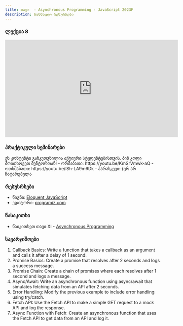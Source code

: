 ```yaml
---
title: თავი  - Asynchronous Programming - JavaScript 2023F
description: სასწავლო რესურსები
---
```


### ლექცია 8

<iframe
  width="560"
  height="315"
  src="https://www.youtube.com/embed/qe0-dOIjKHA"
  title="YouTube video player"
  frameborder="0"
  allow="accelerometer; autoplay; clipboard-write; encrypted-media; gyroscope; picture-in-picture; web-share"
  allowfullscreen
></iframe>

### პრაქტიკული სემინარები

<Card>
  <PinCodeProtectedContent>
    <Locked>
      ეს კონტენტი განკუთვნილია აქტიური სტუდენტებისთვის. პინ კოდი მოითხოვეთ
      მენტორთან!
    </Locked>
    <Unlocked>
      - ორშაბათი: https://youtu.be/KmSrVmwk-aQ 
      - ოთხშაბათი: https://youtu.be/lSh-LA9m6Dk
      - პარასკევი: ჯერ არ ჩატარებულა
    </Unlocked>
  </PinCodeProtectedContent>
</Card>

### რესუსრსები

- წიგნი: [Eloquent JavaScript](https://eloquentjavascript.net/)
- ედიტორი: [programiz.com](https://www.programiz.com/javascript/online-compiler/)

### წასაკითხი

- წაიკითხეთ თავი XI - [Asynchronous Programming](https://eloquentjavascript.net/11_async.html)

### სავარჯიშოები

1. Callback Basics: Write a function that takes a callback as an argument and calls it after a delay of 1 second.
1. Promise Basics: Create a promise that resolves after 2 seconds and logs a success message.
1. Promise Chain: Create a chain of promises where each resolves after 1 second and logs a message.
1. Async/Await: Write an asynchronous function using async/await that simulates fetching data from an API after 2 seconds.
1. Error Handling: Modify the previous example to include error handling using try/catch.
1. Fetch API: Use the Fetch API to make a simple GET request to a mock API and log the response.
1. Async Function with Fetch: Create an asynchronous function that uses the Fetch API to get data from an API and log it.
